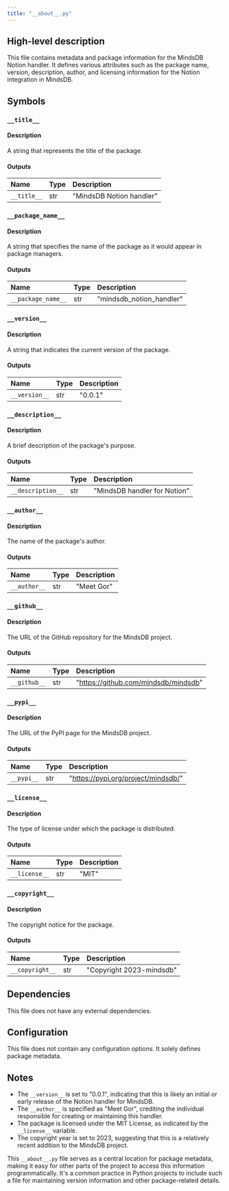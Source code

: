 ```yaml
---
title: "__about__.py"
---
```


## High-level description
This file contains metadata and package information for the MindsDB Notion handler. It defines various attributes such as the package name, version, description, author, and licensing information for the Notion integration in MindsDB.

## Symbols

### `__title__`
#### Description
A string that represents the title of the package.

#### Outputs
| Name | Type | Description |
|:-----|:-----|:------------|
| `__title__` | str | "MindsDB Notion handler" |

### `__package_name__`
#### Description
A string that specifies the name of the package as it would appear in package managers.

#### Outputs
| Name | Type | Description |
|:-----|:-----|:------------|
| `__package_name__` | str | "mindsdb_notion_handler" |

### `__version__`
#### Description
A string that indicates the current version of the package.

#### Outputs
| Name | Type | Description |
|:-----|:-----|:------------|
| `__version__` | str | "0.0.1" |

### `__description__`
#### Description
A brief description of the package's purpose.

#### Outputs
| Name | Type | Description |
|:-----|:-----|:------------|
| `__description__` | str | "MindsDB handler for Notion" |

### `__author__`
#### Description
The name of the package's author.

#### Outputs
| Name | Type | Description |
|:-----|:-----|:------------|
| `__author__` | str | "Meet Gor" |

### `__github__`
#### Description
The URL of the GitHub repository for the MindsDB project.

#### Outputs
| Name | Type | Description |
|:-----|:-----|:------------|
| `__github__` | str | "https://github.com/mindsdb/mindsdb" |

### `__pypi__`
#### Description
The URL of the PyPI page for the MindsDB project.

#### Outputs
| Name | Type | Description |
|:-----|:-----|:------------|
| `__pypi__` | str | "https://pypi.org/project/mindsdb/" |

### `__license__`
#### Description
The type of license under which the package is distributed.

#### Outputs
| Name | Type | Description |
|:-----|:-----|:------------|
| `__license__` | str | "MIT" |

### `__copyright__`
#### Description
The copyright notice for the package.

#### Outputs
| Name | Type | Description |
|:-----|:-----|:------------|
| `__copyright__` | str | "Copyright 2023-mindsdb" |

## Dependencies
This file does not have any external dependencies.

## Configuration
This file does not contain any configuration options. It solely defines package metadata.

## Notes
- The `__version__` is set to "0.0.1", indicating that this is likely an initial or early release of the Notion handler for MindsDB.
- The `__author__` is specified as "Meet Gor", crediting the individual responsible for creating or maintaining this handler.
- The package is licensed under the MIT License, as indicated by the `__license__` variable.
- The copyright year is set to 2023, suggesting that this is a relatively recent addition to the MindsDB project.

This `__about__.py` file serves as a central location for package metadata, making it easy for other parts of the project to access this information programmatically. It's a common practice in Python projects to include such a file for maintaining version information and other package-related details.